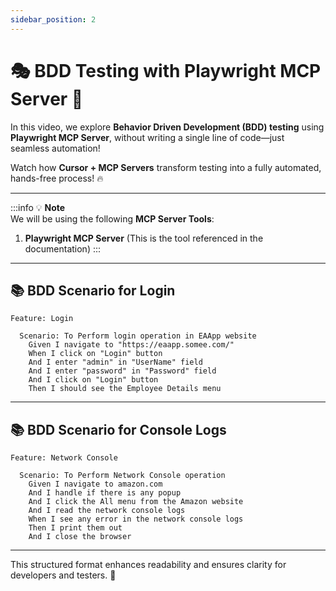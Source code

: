 ```yaml
---
sidebar_position: 2
---
```



# 🎭 BDD Testing with Playwright MCP Server 🥒

In this video, we explore **Behavior Driven Development (BDD) testing** using **Playwright MCP Server**, without writing a single line of code—just seamless automation! 

Watch how **Cursor + MCP Servers** transform testing into a fully automated, hands-free process! 🔥

<div align="center">
  <YouTubeVideoEmbed videoId="5knmhGep2o4" />
</div>

---

:::info 💡 **Note**  
We will be using the following **MCP Server Tools**:

1. **Playwright MCP Server** (This is the tool referenced in the documentation)
:::

---

## 📚 **BDD Scenario for Login**

```gherkin
Feature: Login

  Scenario: To Perform login operation in EAApp website
    Given I navigate to "https://eaapp.somee.com/"
    When I click on "Login" button
    And I enter "admin" in "UserName" field
    And I enter "password" in "Password" field
    And I click on "Login" button
    Then I should see the Employee Details menu
```

---

## 📚 **BDD Scenario for Console Logs**

```gherkin
Feature: Network Console

  Scenario: To Perform Network Console operation
    Given I navigate to amazon.com
    And I handle if there is any popup
    And I click the All menu from the Amazon website
    And I read the network console logs
    When I see any error in the network console logs
    Then I print them out
    And I close the browser
```

---

This structured format enhances readability and ensures clarity for developers and testers. 🚀

